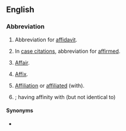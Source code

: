 {{also|aff|AFF}}
==English==

===Abbreviation===
{{rfc-header|Abbreviation}}
{{head|en|abbreviation}}

# {{lb|en|legal}} Abbreviation for [[affidavit]].
# {{lb|en|legal|archaic}} In [[case citation]]s, abbreviation for [[affirmed]].
# [[affair|Affair]].
# {{lb|en|grammar}} [[affix|Affix]].
# [[affiliation|Affiliation]] or [[affiliated]] (with).
# {{lb|en|biology}} {{l|la|affinis}}; having affinity with (but not identical to)

====Synonyms====
* {{sense|affirmed}} {{l|en|aff'd}}